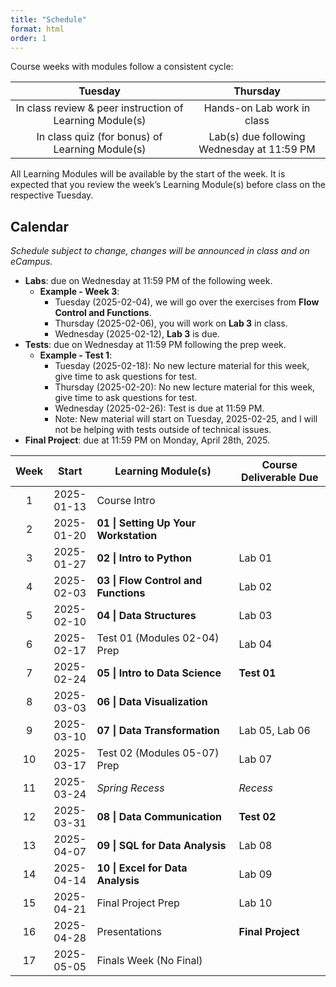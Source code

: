 ```yaml
---
title: "Schedule"
format: html
order: 1
---
```


Course weeks with modules follow a consistent cycle:

| Tuesday                                                  | Thursday                                   |
|:--------------------------------------------------------:|:------------------------------------------:|
| In class review & peer instruction of Learning Module(s) | Hands-on Lab work in class                 |
| In class quiz (for bonus) of Learning Module(s)          | Lab(s) due following Wednesday at 11:59 PM |

::: {.callout-tip}
All Learning Modules will be available by the start of the week. It is expected that you review the week's Learning Module(s) before class on the respective Tuesday.
:::

## Calendar

*Schedule subject to change, changes will be announced in class and on eCampus.*

- **Labs**: due on Wednesday at 11:59 PM of the following week.
  - **Example - Week 3**:
    - Tuesday (2025-02-04), we will go over the exercises from **Flow Control and Functions**.
    - Thursday (2025-02-06), you will work on **Lab 3** in class.
    - Wednesday (2025-02-12), **Lab 3** is due.
- **Tests**: due on Wednesday at 11:59 PM following the prep week.
  - **Example - Test 1**:
    - Tuesday (2025-02-18): No new lecture material for this week, give time to ask questions for test.
    - Thursday (2025-02-20): No new lecture material for this week, give time to ask questions for test.
    - Wednesday (2025-02-26): Test is due at 11:59 PM. 
    - Note: New material will start on Tuesday, 2025-02-25, and I will not be helping with tests outside of technical issues.
- **Final Project**: due at 11:59 PM on Monday, April 28th, 2025.

::: {.column-body-outset}
| Week | Start      | Learning Module(s)                    | Course Deliverable Due  |
|:----:|:----------:|---------------------------------------|-------------------------|
| 1    | 2025-01-13 | Course Intro                          |                         |
| 2    | 2025-01-20 | **01 \| Setting Up Your Workstation** |                         |
| 3    | 2025-01-27 | **02 \| Intro to Python**             | Lab 01                  |
| 4    | 2025-02-03 | **03 \| Flow Control and Functions**  | Lab 02                  |
| 5    | 2025-02-10 | **04 \| Data Structures**             | Lab 03                  |
| 6    | 2025-02-17 | Test 01 (Modules 02-04) Prep          | Lab 04                  |
| 7    | 2025-02-24 | **05 \| Intro to Data Science**       | **Test 01**             |
| 8    | 2025-03-03 | **06 \| Data Visualization**          |                         |
| 9    | 2025-03-10 | **07 \| Data Transformation**         | Lab 05, Lab 06          |
| 10   | 2025-03-17 | Test 02 (Modules 05-07) Prep          | Lab 07                  |
| 11   | 2025-03-24 | *Spring Recess*                       | *Recess*                |
| 12   | 2025-03-31 | **08 \| Data Communication**          | **Test 02**             |
| 13   | 2025-04-07 | **09 \| SQL for Data Analysis**       | Lab 08                  |
| 14   | 2025-04-14 | **10 \| Excel for Data Analysis**     | Lab 09                  |
| 15   | 2025-04-21 | Final Project Prep                    | Lab 10                  |
| 16   | 2025-04-28 | Presentations                         | **Final Project**       |
| 17   | 2025-05-05 | Finals Week (No Final)                |                         |
:::
